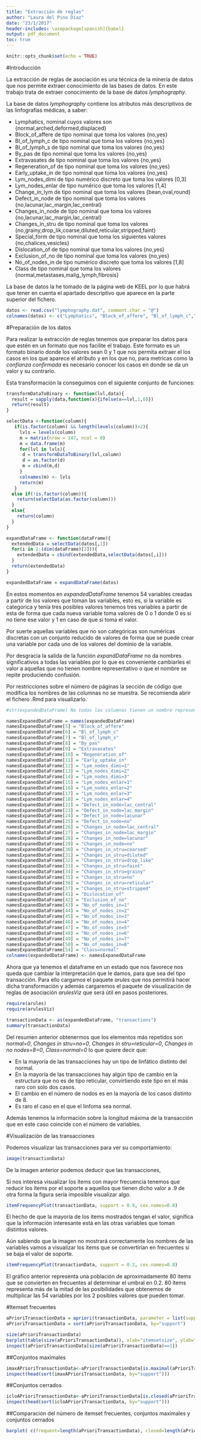 ```yaml
---
title: "Extracción de reglas"
author: "Laura del Pino Díaz"
date: "23/1/2017"
header-includes: \usepackage[spanish]{babel}
output: pdf_document
toc: true
---
```


```r
knitr::opts_chunk$set(echo = TRUE)
```

#Introducción

La extracción de reglas de asociación es una técnica de la minería de datos que nos permite extraer conocimiento de las bases de datos. En este trabajo trata de extraer conocimiento de la base de datos _lymphography_. 

La base de datos _lymphography_ contiene los atributos más descriptivos de las linfografías médicas, a saber:

* Lymphatics, nominal cuyos valores son {normal,arched,deformed,displaced}
* Block_of_affere de tipo nominal que toma los valores {no,yes}
* Bl_of_lymph_c de tipo nominal que toma los valores {no,yes}
* Bl_of_lymph_s de tipo nominal que toma los valores {no,yes}
* By_pas de tipo nominal que toma los valores {no,yes}
* Extravasates de tipo nominal que toma los valores {no,yes}
* Regeneration_of de tipo nominal que toma los valores {no,yes}
* Early_uptake_in de tipo nominal que toma los valores {no,yes}
* Lym_nodes_dimi de tipo numérico discreto que toma los valores [0,3]
* Lym_nodes_enlar de tipo numérico que toma los valores [1,4]
* Change_in_lym de tipo nominal que toma los valores {bean,oval,round}
* Defect_in_node de tipo nominal que toma los valores {no,lacunar,lac_margin,lac_central}
* Changes_in_node de tipo nominal que toma los valores {no,lacunar,lac_margin,lac_central}
* Changes_in_stru de tipo nominal que toma los valores {no,grainy,drop_lik,coarse,diluted,reticular,stripped,faint}
* Special_form de tipo nominal que toma los siguientes valores {no,chalices,vesicles}
* Dislocation_of de tipo nominal que toma los valores {no,yes}
* Exclusion_of_no de tipo nominal que toma los valores {no,yes}
* No_of_nodes_in de tipo numérico discreto que toma los valores [1,8]
* Class de tipo nominal que toma los valores {normal,metastases,malig_lymph,fibrosis}

La base de datos la he tomado de la página web de KEEL por lo que habrá que tener en cuenta el apartado descriptivo que aparece en la parte superior del fichero.

```r
datos <- read.csv("lymphography.dat", comment.char = "@")
colnames(datos) <- c("Lymphatics", "Block_of_affere", "Bl_of_lymph_c","Bl_of_lymph_s","By_pas", "Extravasates","Regeneration_of","Early_uptake_in","Lym_nodes_dimi","Lym_nodes_enlar","Change_in_lym","Defect_in_node","Changes_in_node","Changes_in_stru", "Special_form","Dislocation_of","Exclusion_of_no","No_of_nodes_in","Class")
```
\newpage
#Preparación de los datos

Para realizar la extracción de reglas tenemos que preparar los datos para que estén en un formato que nos facilite el trabajo. Este formato es un formato binario donde los valores sean 0 y 1 que nos permita extraer el los casos en los que aparece el atributo y en los que no, para metricas como la _confianza confirmada_ es necesario conocer los casos en donde se da un valor y su contrario. 

Esta transformación la conseguimos con el siguiente conjunto de funciones:

```r
transformDataToBinary <- function(lvl,data){
  result = sapply(data,function(x){ifelse(x==lvl,1,0)})
  return(result)
}

selectData <-function(column){
   if(is.factor(column) && length(levels(column))>2){
     lvls = levels(column)
     m = matrix(nrow = 147, ncol = 0)
     m = data.frame(m)
     for(lvl in lvls){
      d = transformDataToBinary(lvl,column)
      d = as.factor(d)
      m = cbind(m,d)
     }
     colnames(m) <- lvls
     return(m)
   }
  else if(!is.factor(column)){
    return(selectData(as.factor(column)))
  }
  else{
    return(column)
  }
}

expandDataFrame <- function(dataFrame){
  extendedData = selectData(datos[,1])
  for(i in 2:(dim(dataFrame)[2])){
    extendedData = cbind(extendedData,selectData(datos[,i]))
  }
  return(extendedData)
}

expandedDataFrame = expandDataFrame(datos)
```

En estos momentos en _expandedDataFrame_ tenemos 54 variables creadas a partir de los valores que toman las variables, esto es, si la variable es categorica y tenía tres posibles valores tenemos tres variables a partir de esta de forma que cada nueva variable toma valores de 0 o 1 donde 0 es si no tiene ese valor y 1 en caso de que si toma el valor.

Por suerte aquellas variables que no son categóricas son numéricas discretas con un conjunto reducido de valores de forma que se puede crear una variable por cada uno de los valores del dominio de la variable. 

Por desgracia la salida de la función _expandDataFrame_ no da nombres significativos a todas las variables por lo que es conveniente cambiarles el valor a aquellas que no tienen nombre representativo o que el nombre se repite produciendo confusión.

Por restricciones sobre el número de páginas la sección de código que modifica los nombres de las columnas no se muestra. Se recomienda abrir el fichero .Rmd para visualizarlo. 

```r
#str(expandedDataFrame) No todas las columnas tienen un nombre representativo

namesExpanedDataFrame = names(expandedDataFrame)
namesExpanedDataFrame[5] = "Block_of_affere"
namesExpanedDataFrame[6] = "Bl_of_lymph_c"
namesExpanedDataFrame[7] = "Bl_of_lymph_s"
namesExpanedDataFrame[8] = "By_pas"
namesExpanedDataFrame[9] = "Extravasates"
namesExpanedDataFrame[10] = "Regeneration_of"
namesExpanedDataFrame[11] = "Early_uptake_in"
namesExpanedDataFrame[12] = "Lym_nodes_dimi=1"
namesExpanedDataFrame[13] = "Lym_nodes_dimi=2"
namesExpanedDataFrame[14] = "Lym_nodes_dimi=3"
namesExpanedDataFrame[15] = "Lym_nodes_enlar=1"
namesExpanedDataFrame[16] = "Lym_nodes_enlar=2"
namesExpanedDataFrame[17] = "Lym_nodes_enlar=3"
namesExpanedDataFrame[18] = "Lym_nodes_enlar=4"
namesExpanedDataFrame[22] = "Defect_in_node=lac_central"
namesExpanedDataFrame[23] = "Defect_in_node=lac_margin"
namesExpanedDataFrame[24] = "Defect_in_node=lacunar"
namesExpanedDataFrame[25] = "Defect_in_node=no"
namesExpanedDataFrame[26] = "Changes_in_node=lac_central"
namesExpanedDataFrame[27] = "Changes_in_node=lac_margin"
namesExpanedDataFrame[28] = "Changes_in_node=lacunar"
namesExpanedDataFrame[29] = "Changes_in_node=no"
namesExpanedDataFrame[30] = "Changes_in_stru=coarsed"
namesExpanedDataFrame[31] = "Changes_in_stru=diluted"
namesExpanedDataFrame[32] = "Changes_in_stru=drop_like"
namesExpanedDataFrame[33] = "Changes_in_stru=faint"
namesExpanedDataFrame[34] = "Changes_in_stru=grainy"
namesExpanedDataFrame[35] = "Changes_in_stru=no"
namesExpanedDataFrame[36] = "Changes_in_stru=reticular"
namesExpanedDataFrame[37] = "Changes_in_stru=stripped"
namesExpanedDataFrame[41] = "Dislocation_of"
namesExpanedDataFrame[42] = "Exclusion_of_no"
namesExpanedDataFrame[43] = "No_of_nodes_in=1"
namesExpanedDataFrame[44] = "No_of_nodes_in=2"
namesExpanedDataFrame[45] = "No_of_nodes_in=3"
namesExpanedDataFrame[46] = "No_of_nodes_in=4"
namesExpanedDataFrame[47] = "No_of_nodes_in=5"
namesExpanedDataFrame[48] = "No_of_nodes_in=6"
namesExpanedDataFrame[49] = "No_of_nodes_in=7"
namesExpanedDataFrame[50] = "No_of_nodes_in=8"
namesExpanedDataFrame[54] = "Class=normal"
colnames(expandedDataFrame) <- namesExpanedDataFrame
```

Ahora que ya tenemos el dataframe en un estado que nos favorece nos queda que cambiar la interpretación que le damos, para que sea del tipo transacción. Para ello cargamos el paquete _arules_ que nos permitirá hacer dicha transformación y además cargaremos el paquete de visualización de reglas de asociación _arulesViz_ que será útil en pasos posteriores.

```r
require(arules)
require(arulesViz)

transactionData <- as(expandedDataFrame, "transactions")
summary(transactionData)
```

Del resumen anterior obtenermos que los elementos más repetidos son _normal=0_, _Changes in stru=no=0_, _Changes in stru=reticular=0_, _Changes in no nodes=8=0_, _Class=normal=0_ lo que quiere decir que:

* En la mayoría de las transacciones hay un tipo de linfático distinto del normal.
* En la mayoría de las transacciones hay algún tipo de cambio en la estructura que no es de tipo reticular, convirtiendo este tipo en el más raro con solo dos casos.
* El cambio en el número de nodos es en la mayoría de los casos distinto de 8.
* Es raro el caso en el que el linfoma sea normal.

Además tenemos la información sobre la longitud máxima de la transacción que en este caso coincide con el número de variables. 

#Visualización de las transacciones

Podemos visualizar las transacciones para ver su comportamiento:

```r
image(transactionData)
```

De la imagen anterior podemos deducir que las transacciones,

Si nos interesa visualizar los items con mayor frecuencia tenemos que reducir los items por el soporte a aquellos que tienen dicho valor a .9 de otra forma la figura sería imposible visualizar algo.

```r
itemFrequencyPlot(transactionData, support = 0.9, cex.names=0.8)
```

El hecho de que la mayoría de los items mostrados tengan el valor, significa que la información interesante está en las otras variables que toman distintos valores. 

Aún sabiendo que la imagen no mostrará correctamente los nombres de las variables vamos a visualizar los items que se convertirían en frecuentes si se baja el valor de soporte.

```r
itemFrequencyPlot(transactionData, support = 0.2, cex.names=0.8)
```

El gráfico anterior representa una población de aproximadamente 80 items que se convierten en frecuentes al determinar el umbral en 0.2. 80 items representa más de la mitad de las posibilidades que obtenemos de multiplicar las 54 variables por los 2 posibles valores que pueden tomar. 

#Itemset frecuentes

```r
aPrioriTransactionData = apriori(transactionData, parameter = list(support = 0.1, target="frequent"))
aPrioriTransactionData = sort(aPrioriTransactionData, by="support")
```


```r
size(aPrioriTransactionData)
barplot(table(size(aPrioriTransactionData)), xlab="itemsetsize", ylab="count")
inspect(aPrioriTransactionData[size(aPrioriTransactionData)==1])
```

##Conjuntos maximales

```r
imaxAPrioriTransactionData<-aPrioriTransactionData[is.maximal(aPrioriTransactionData)]
inspect(head(sort(imaxAPrioriTransactionData, by="support")))
```

##Conjuntos cerrados

```r
icloAPrioriTransactionData<-aPrioriTransactionData[is.closed(aPrioriTransactionData)]
inspect(head(sort(icloAPrioriTransactionData, by="support")))
```

##Comparación del número de itemset frecuentes, conjuntos maximales y conjuntos cerrados

```r
barplot( c(frequent=length(aPrioriTransactionData), closed=length(aPrioriTransactionData), maximal=length(aPrioriTransactionData)), ylab="count", xlab="itemsets")
```
